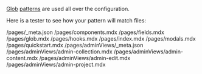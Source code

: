 
[Glob](https://en.wikipedia.org/wiki/Glob_(programming)) [patterns](https://www.gnu.org/software/bash/manual/html_node/Pattern-Matching.html) are used all over the configuration.

Here is a tester to see how your pattern will match files:

<PatternTester pattern="/pages/**/*.mdx">
/pages/_meta.json
/pages/components.mdx
/pages/fields.mdx
/pages/glob.mdx
/pages/hooks.mdx
/pages/index.mdx
/pages/modals.mdx
/pages/quickstart.mdx
/pages/adminViews/_meta.json
/pages/adminViews/admin-collection.mdx
/pages/adminViews/admin-content.mdx
/pages/adminViews/admin-edit.mdx
/pages/adminViews/admin-project.mdx
</PatternTester>